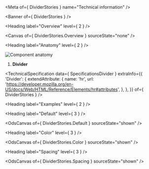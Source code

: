 
<Meta of={ DividerStories } name="Technical information" />

<Banner of={ DividerStories } />

<Heading label="Overview" level={ 2 } />

<Canvas of={ DividerStories.Overview } sourceState="none" />

<Heading label="Anatomy" level={ 2 } />

![Component anatomy](/assets/base-assets/components/divider/anatomy-tech.png "Component anatomy")

1. **Divider**

<TechnicalSpecification
  data={ SpecificationsDivider }
  extraInfo={{
    'Divider': {
      extendAttribute: {
        name: 'hr',
        url: 'https://developer.mozilla.org/en-US/docs/Web/HTML/Reference/Elements/hr#attributes',
      },
    },
  }}
  of={ DividerStories } />

<Heading label="Examples" level={ 2 } />

<Heading label="Default" level={ 3 } />

<OdsCanvas of={ DividerStories.Default } sourceState="shown" />

<Heading label="Color" level={ 3 } />

<OdsCanvas of={ DividerStories.Color } sourceState="shown" />

<Heading label="Spacing" level={ 3 } />

<OdsCanvas of={ DividerStories.Spacing } sourceState="shown" />
